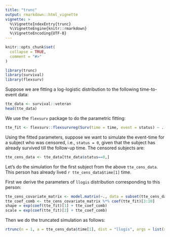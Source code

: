 ```yaml
---
title: "trunc"
output: rmarkdown::html_vignette
vignette: >
  %\VignetteIndexEntry{trunc}
  %\VignetteEngine{knitr::rmarkdown}
  %\VignetteEncoding{UTF-8}
---
```


```r
knitr::opts_chunk$set(
  collapse = TRUE,
  comment = "#>"
)
```

```r
library(trunc)
library(survival)
library(flexsurv)
```

Suppose we are fitting a log-logistic distribution to the following time-to-event data:

```r
tte_data <- survival::veteran
head(tte_data)
```

We use the `flexsurv` package to do the parametric fitting:

```r
tte_fit <- flexsurv::flexsurvreg(Surv(time = time, event = status) ~ . , data = tte_data, dist = "llogis")
```

Using the fitted parameters, suppose we want to simulate the event-time for a subject who was censored, i.e., `status = 0`, given that the subject has already survived till the follow-up time. The censored subjects are:

```r
tte_cens_data <- tte_data[tte_data$status==0,]
```

Let's do the simulation for the first subject from the above `tte_cens_data`. This person has already lived `r tte_cens_data$time[1]` time.

First we derive the parameters of `llogis` distribution corresponding to this person:

```r
tte_cens_covariate_matrix <- model.matrix(~., data = subset(tte_cens_data, select=-c(time, status))[1,])[, -1]
tte_coef_comb <- tte_cens_covariate_matrix %*% coef(tte_fit)[3:10]
shape = exp(coef(tte_fit)[1] + tte_coef_comb)
scale = exp(coef(tte_fit)[2] + tte_coef_comb)
```
Then we do the truncated simulation as follows:

```r
rtrunc(n = 1, a = tte_cens_data$time[1], dist = "llogis", args = list(shape = shape, scale = scale))
```
